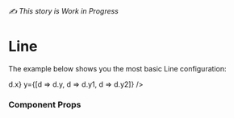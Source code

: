 


<Meta title="XY Primitives / Line ✍️" component={VisLine} />

###### ✍️ This story is Work in Progress

# Line

The example below shows you the most basic Line configuration:

<Canvas>
  <Story name="Basic Line">
    <VisXYContainer data={data}>
      <VisLine x={d => d.x} y={[d => d.y, d => d.y1, d => d.y2]} />
    </VisXYContainer>
  </Story>
</Canvas>

### Component Props
<ArgsTable of={VisLine} />
